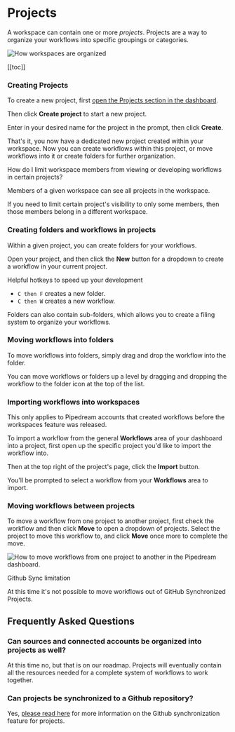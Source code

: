 
# Projects

A workspace can contain one or more _projects_. Projects are a way to organize your workflows into specific groupings or categories.

<div class="flex justify-center">
  <img src="https://res.cloudinary.com/pipedreamin/image/upload/v1674143831/docs/New_Project_5_zep4ii.png" alt="How workspaces are organized" />
</div>

[[toc]]

### Creating Projects

To create a new project, first [open the Projects section in the dashboard](https://pipedream.com/projects).

Then click **Create project** to start a new project.

Enter in your desired name for the project in the prompt, then click **Create**.

That's it, you now have a dedicated new project created within your workspace. Now you can create workflows within this project, or move workflows into it or create folders for further organization.

<Callout type="info" emoji="ℹ️">
How do I limit workspace members from viewing or developing workflows in certain projects?

Members of a given workspace can see all projects in the workspace.

If you need to limit certain project's visibility to only some members, then those members belong in a different workspace.
</Callout>

### Creating folders and workflows in projects

Within a given project, you can create folders for your workflows.

Open your project, and then click the **New** button for a dropdown to create a workflow in your current project.

<Callout type="info" emoji="ℹ️">
Helpful hotkeys to speed up your development

* `C then F` creates a new folder.
* `C then W` creates a new workflow.
</Callout>


Folders can also contain sub-folders, which allows you to create a filing system to organize your workflows.

### Moving workflows into folders

To move workflows into folders, simply drag and drop the workflow into the folder.

You can move workflows or folders up a level by dragging and dropping the workflow to the folder icon at the top of the list.


### Importing workflows into workspaces

<Callout type="info" emoji="ℹ️">
This only applies to Pipedream accounts that created workflows before the workspaces feature was released.
</Callout>

To import a workflow from the general **Workflows** area of your dashboard into a project, first open up the specific project you'd like to import the workflow into.

Then at the top right of the project's page, click the **Import** button.

You'll be prompted to select a workflow from your **Workflows** area to import.

### Moving workflows between projects

To move a workflow from one project to another project, first check the workflow and then click **Move** to open a dropdown of projects. Select the project to move this workflow to, and click **Move** once more to complete the move.

![How to move workflows from one project to another in the Pipedream dashboard.](https://res.cloudinary.com/pipedreamin/image/upload/v1695662665/docs/docs/projects/CleanShot_2023-09-25_at_13.23.38_2x_dyrtlv.png)

<Callout type="warning" emoji="⚠">
Github Sync limitation

At this time it's not possible to move workflows out of GitHub Synchronized Projects.
</Callout>


## Frequently Asked Questions

### Can sources and connected accounts be organized into projects as well?

At this time no, but that is on our roadmap. Projects will eventually contain all the resources needed for a complete system of workflows to work together.

### Can projects be synchronized to a Github repository?

Yes, [please read here](/projects/git/) for more information on the Github synchronization feature for projects.
